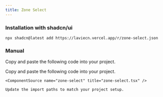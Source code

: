 ```yaml
---
title: Zone Select
---
```


<ComponentPreview name="zone-select-demo" />

### Installation with shadcn/ui

```package-install
npx shadcn@latest add https://laviecn.vercel.app/r/zone-select.json
```

### Manual

Copy and paste the following code into your project.

<Steps>
  <Step>
    Copy and paste the following code into your project.

    <ComponentSource name="zone-select" title="zone-select.tsx" />

  </Step>
  <Step>

    Update the import paths to match your project setup.

  </Step>
</Steps>
